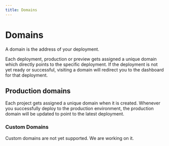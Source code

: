 ```yaml
---
title: Domains
---
```


# Domains

A domain is the address of your deployment.

Each deployment, production or preview gets assigned a unique domain which directly points to the specific deployment. If the deployment is not yet ready or successful, visiting a domain will redirect you to the dashboard for that deployment.

## Production domains

Each project gets assigned a unique domain when it is created. Whenever you successfully deploy to the production environment, the production domain will be updated to point to the latest deployment.

### Custom Domains

Custom domains are not yet supported. We are working on it.
